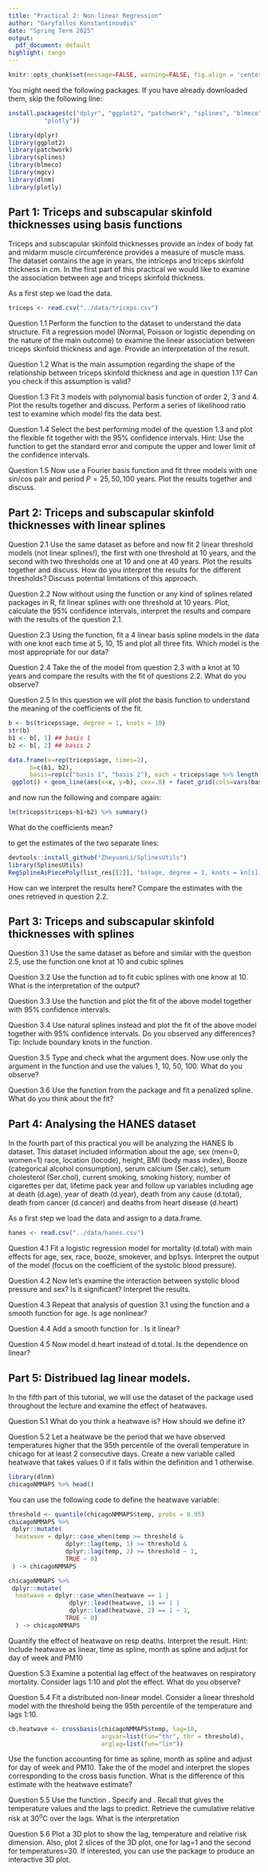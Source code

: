 ```yaml
---
title: "Practical 2: Non-linear Regression"
author: "Garyfallos Konstantinoudis"
date: "Spring Term 2025"
output:
  pdf_document: default
highlight: tango
---
```



```r
knitr::opts_chunk$set(message=FALSE, warning=FALSE, fig.align = 'center')
```

You might need the following packages. If you have already downloaded them, skip the following line:

```r
install.packages(c("dplyr", "ggplot2", "patchwork", "splines", "blmeco", "mgcv", "dlnm",
          "plotly"))
```

```r
library(dplyr)
library(ggplot2)
library(patchwork)
library(splines)
library(blmeco)
library(mgcv)
library(dlnm)
library(plotly)
```

## Part 1: Triceps and subscapular skinfold thicknesses using basis functions

Triceps and subscapular skinfold thicknesses provide an index of body fat and midarm muscle circumference provides a measure of muscle mass. The dataset \texttt{triceps.csv} contains the age in years, the intriceps and triceps skinfold thickness in cm. In the first part of this practical we would like to examine the association between age and triceps skinfold thickness.

As a first step we load the data.
```r
triceps <- read.csv("../data/triceps.csv")
```

Question 1.1
Perform the \texttt{head()} function to the dataset to understand the data structure. Fit a regression model (Normal, Poisson or logistic depending on the nature of the main outcome) to examine the linear association between triceps skinfold thickness and age. Provide an interpretation of the result.

Question 1.2
What is the main assumption regarding the shape of the relationship between triceps skinfold thickness and age in question 1.1? Can you check if this assumption is valid?


Question 1.3
Fit 3 models with polynomial basis function of order 2, 3 and 4. Plot the results together and discuss. Perform a series of likelihood ratio test to examine which model fits the data best.


Question 1.4
Select the best performing model of the question 1.3 and plot the flexible fit together with the 95% confidence intervals. Hint: Use the function \texttt{predict()} to get the standard error and compute the upper and lower limit of the confidence intervals.


Question 1.5
Now use a Fourier basis function and fit three models with one sin/cos pair and period $P=25,50,100$ years. Plot the results together and discuss.


## Part 2: Triceps and subscapular skinfold thicknesses with linear splines

Question 2.1
Use the same dataset as before and now fit 2 linear threshold models (not linear splines!), the first with one threshold at 10 years, and the second with two thresholds one at 10 and one at 40 years. Plot the results together and discuss. How do you interpret the results for the different thresholds? Discuss potential limitations of this approach.


Question 2.2
Now without using the \texttt{bs()} function or any kind of splines related packages in R, fit linear splines with one threshold at 10 years. Plot, calculate the 95% confidence intervals, interpret the results and compare with the results of the question 2.1.


Question 2.3
Using the \texttt{bs()} function, fit a 4 linear basis spline models in the data with one knot each time at 5, 10, 15 and plot all three fits. Which model is the most appropriate for our data?


Question 2.4
Take the \texttt{summary()} of the model from question 2.3 with a knot at 10 years and compare the results with the \texttt{lm()} fit of questions 2.2. What do you observe?


Question 2.5
In this question we will plot the basis function to understand the meaning of the coefficients of the \texttt{bs()} fit.
```r
b <- bs(triceps$age, degree = 1, knots = 10)
str(b)
b1 <- b[, 1] ## basis 1
b2 <- b[, 2] ## basis 2

data.frame(x=rep(triceps$age, times=2),
      b=c(b1, b2),
      basis=rep(c("basis 1", "basis 2"), each = triceps$age %>% length())) %>%
 ggplot() + geom_line(aes(x=x, y=b), cex=.8) + facet_grid(cols=vars(basis)) + theme_bw()
```

and now run the following and compare again:
```r
lm(triceps$triceps~b1+b2) %>% summary()
```

What do the \texttt{ bs()} coefficients mean?

to get the estimates of the two separate lines:
```r
devtools::install_github("ZheyuanLi/SplinesUtils")
library(SplinesUtils)
RegSplineAsPiecePoly(list_res[[2]], "bs(age, degree = 1, knots = kn[i])", shift = FALSE)
```

How can we interpret the results here? Compare the estimates with the ones retrieved in question 2.2.


## Part 3: Triceps and subscapular skinfold thicknesses with splines

Question 3.1
Use the same dataset as before and similar with the question 2.5, use the function \texttt{bs()} one knot at 10 and cubic splines


Question 3.2
Use the \texttt{lm()} function ad \texttt{bs()} to fit cubic splines with one know at 10. What is the interpretation of the \texttt{summary()} output?


Question 3.3
Use the function \texttt{predict()} and plot the fit of the above model together with 95% confidence intervals.


Question 3.4
Use natural splines instead and plot the fit of the above model together with 95% confidence intervals. Do you observed any differences? Tip: Include boundary knots in the \texttt{bs()} function.


Question 3.5
Type \texttt{?ns} and check what the \texttt{df()} argument does. Now use only the argument \texttt{df()} in the \texttt{ns()} function and use the values 1, 10, 50, 100. What do you observe?


Question 3.6
Use the function \texttt{gam()} from the \texttt{mgcv} package and fit a penalized spline. What do you think about the fit?


## Part 4: Analysing the HANES dataset

In the fourth part of this practical you will be analyzing the HANES lb dataset. This dataset included information about the age, sex (men=0, women=1) race, location (locode), height, BMI (body mass index), Booze (categorical alcohol consumption), serum calcium (Ser.calc), setum cholesterol (Ser.chol), current smoking, smoking history, number of cigarettes per dat, lifetime pack year and follow up variables including age at death (d.age), year of death (d.year), death from any cause (d.total), death from cancer (d.cancer) and deaths from heart disease (d.heart)

As a first step we load the data and assign \texttt{hanes} to a data.frame.
```r
hanes <- read.csv("../data/hanes.csv")
```


Question 4.1
Fit a logistic regression model for mortality (d.total) with main effects for age, sex, race, booze, smokever, and bp1sys. Interpret the output of the model (focus on the coefficient of the systolic blood pressure).


Question 4.2
Now let's examine the interaction between systolic blood pressure and sex? Is it significant? Interpret the results.


Question 4.3
Repeat that analysis of question 3.1 using the \texttt{gam()} function and a smooth function for age. Is age nonlinear?


Question 4.4
Add a smooth function for \texttt{ser.chol}. Is it linear?


Question 4.5
Now model d.heart instead of d.total. Is the dependence on \texttt{ser.chol} linear?


## Part 5: Distribued lag linear models.

In the fifth part of this tutorial, we will use the \texttt{chicago} dataset of the \texttt{dlnm} package used throughout the lecture and examine the effect of heatwaves.

Question 5.1
What do you think a heatwave is? How should we define it?


Question 5.2
Let a heatwave be the period that we have observed temperatures higher that the 95th percentile of the overall temperature
in chicago for at least 2 consecutive days. Create a new variable called heatwave that takes values 0 if it falls within the
definition and 1 otherwise.

```r
library(dlnm)
chicagoNMMAPS %>% head()
```

You can use the following code to define the heatwave variable:

```r
threshold <- quantile(chicagoNMMAPS$temp, probs = 0.95)
chicagoNMMAPS %>%
 dplyr::mutate(
  heatwave = dplyr::case_when(temp >= threshold &
                dplyr::lag(temp, 1) >= threshold &
                dplyr::lag(temp, 2) >= threshold ~ 1,
                TRUE ~ 0)
 ) -> chicagoNMMAPS

chicagoNMMAPS %>%
 dplyr::mutate(
  heatwave = dplyr::case_when(heatwave == 1 |
                 dplyr::lead(heatwave, 1) == 1 |
                 dplyr::lead(heatwave, 2) == 1 ~ 1,
                TRUE ~ 0)
  ) -> chicagoNMMAPS
```

Quantify the effect of heatwave on resp deaths. Interpret the result. Hint: Include heatwave as linear, time as spline, month as spline and adjust for day of week and PM10


Question 5.3
Examine a potential lag effect of the heatwaves on respiratory mortality. Consider lags 1:10 and plot the effect. What do you observe?


Question 5.4
Fit a distributed non-linear model. Consider a linear threshold model with the threshold being the 95th percentile of the temperature and lags 1:10.

```r
cb.heatwave <- crossbasis(chicagoNMMAPS$temp, lag=10,
                          argvar=list(fun="thr", thr = threshold),
                          arglag=list(fun="lin"))
```

Use the function \texttt{gam()} accounting for time as spline, month as spline and adjust for day of week and PM10. Take the \texttt{summary()} of the model and interpret the slopes corresponding to the cross basis function. What is the difference of this estimate with the heatwave estimate?

Question 5.5
Use the function \texttt{crosspred()}. Specify \texttt{at=-20:30} and \texttt{bylag=1}. Recall that \texttt{at} gives the temperature values and \texttt{bylag} the lags to predict. Retrieve the cumulative relative risk at 30$^o$C over the lags. What is the interpretation

Question 5.6
Plot a 3D plot to show the lag, temperature and relative risk dimension. Also, plot 2 slices of the 3D plot, one for lag=1 and the second for temperatures=30. If interested, you can use the \texttt{plotly} package to produce an interactive 3D plot.

<!--
require(knitr)
require(markdown)
require(rmarkdown)
render("practical1-lm-glm-re.Rmd")
-->

